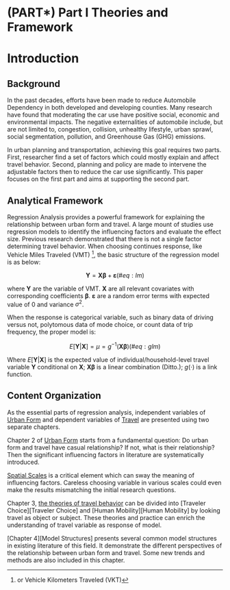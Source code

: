 # (PART\*) Part I Theories and Framework {-} 

# Introduction {#intro}

## Background

In the past decades, efforts have been made to reduce Automobile Dependency in both developed and developing counties. Many research have found that moderating the car use have positive social, economic and environmental impacts. The negative externalities of automobile include, but are not limited to, congestion, collision, unhealthy lifestyle, urban sprawl, social segmentation, pollution, and Greenhouse Gas (GHG) emissions.

In urban planning and transportation, achieving this goal requires two parts. First, researcher find a set of factors which could mostly explain and affect travel behavior. Second, planning and policy are made to intervene the adjustable factors then to reduce the car use significantly.
This paper focuses on the first part and aims at supporting the second part.



## Analytical Framework

Regression Analysis provides a powerful framework for explaining the relationship between urban form and travel.
A large mount of studies use regression models to identify the influencing factors and evaluate the effect size. Previous research demonstrated that there is not a single factor determining travel behavior. When choosing continues response, like Vehicle Miles Traveled (VMT) ^[or Vehicle Kilometers Traveled (VKT)], the basic structure of the regression model is as below:

$$\begin{equation}
\mathbf{Y}=\mathbf{X}\boldsymbol{\beta}+\boldsymbol{\varepsilon}
(\#eq:lm)
\end{equation}$$

where $\mathbf{Y}$ are the variable of VMT. $\mathbf{X}$ are all relevant covariates with corresponding coefficients $\boldsymbol{\beta}$. $\boldsymbol{\varepsilon}$ are a random error terms with expected value of $0$ and variance $\sigma^2$.

When the response is categorical variable, such as binary data of driving versus not, polytomous data of mode choice, or count data of trip frequency, the proper model is:

$$\begin{equation}
E[\mathbf{Y}|\mathbf{X}]=\mu=g^{-1}(\mathbf{X}\boldsymbol{\beta})
(\#eq:glm)
\end{equation}$$

Where $E[\mathbf{Y}|\mathbf{X}]$ is the expected value of individual/household-level travel variable $\mathbf{Y}$ conditional on $\mathbf{X}$; $\mathbf{X}\boldsymbol{\beta}$ is a linear combination (Ditto.); $g(\cdot)$ is a link function.


## Content Organization

<!-- \@ref(struc) -->
As the essential parts of regression analysis, independent variables of [Urban Form](#form) and dependent variables of [Travel](#travel) are presented using two separate chapters. 

Chapter 2 of [Urban Form](#form) starts from a fundamental question: Do urban form and travel have casual relationship? If not, what is their relationship?
Then the significant influencing factors in literature are systematically introduced.

[Spatial Scales](#scale) is a critical element which can sway the meaning of influencing factors. Careless choosing variable in various scales could even make the results mismatching the initial research questions.

Chapter 3, [the theories of travel behavior](#travel) can be divided into [Traveler Choice][Traveler Choice] and [Human Mobility][Human Mobility] by looking travel as object or subject.
These theories and practice can enrich the understanding of travel variable as response of model.

[Chapter 4][Model Structures] presents several common model structures in existing literature of this field. It demonstrate the different perspectives of the relationship between urban form and travel. Some new trends and methods are also included in this chapter.



